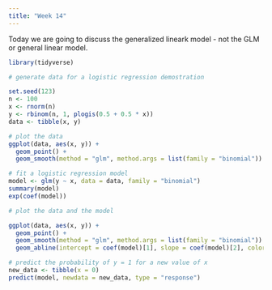 ```yaml
---
title: "Week 14"
---
```


Today we are going to discuss the generalized lineark model - not the GLM or general linear model.

```r
library(tidyverse)

# generate data for a logistic regression demostration

set.seed(123)
n <- 100
x <- rnorm(n)
y <- rbinom(n, 1, plogis(0.5 + 0.5 * x))
data <- tibble(x, y)

# plot the data
ggplot(data, aes(x, y)) +
  geom_point() +
  geom_smooth(method = "glm", method.args = list(family = "binomial"))
```

```r
# fit a logistic regression model
model <- glm(y ~ x, data = data, family = "binomial")
summary(model)
exp(coef(model))
```

```r
# plot the data and the model

ggplot(data, aes(x, y)) +
  geom_point() +
  geom_smooth(method = "glm", method.args = list(family = "binomial")) +
  geom_abline(intercept = coef(model)[1], slope = coef(model)[2], color = "red")
```

```r
# predict the probability of y = 1 for a new value of x
new_data <- tibble(x = 0)
predict(model, newdata = new_data, type = "response")
```



